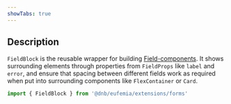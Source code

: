 ```yaml
---
showTabs: true
---
```



## Description

`FieldBlock` is the reusable wrapper for building [Field-components](/uilib/extensions/forms/create-component/Field). It shows surrounding elements through properties from `FieldProps` like `label` and `error`, and ensure that spacing between different fields work as required when put into surrounding components like `FlexContainer` or `Card`.

```jsx
import { FieldBlock } from '@dnb/eufemia/extensions/forms'
```

<Demos />
